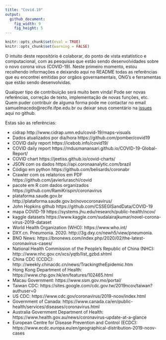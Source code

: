 ```yaml
---
title: "Covid.19"
output:
  github_document:
    fig_width: 9
    fig_height: 5
---
```


```r
knitr::opts_chunk$set(eval = TRUE)
knitr::opts_chunk$set(warning = FALSE)
```

O intuito deste repositório é colaborar, do ponto de vista estatístico e computacional, com as pesquisas que estão sendo desenvolvidades sobre o novo corona vírus (COVID-19). Neste primeiro momento, estou recolhendo informações e deixando aqui no README todas as referências que eu encontrei emitidas por orgãos governamentais, ONG's e ferramentas que estão sendo desenvolvidas.

Qualquer tipo de contribuição será muito bem vinda! Pode ser novas referências, correção de texto, implementação de novas funções, etc. Quem puder contribuir de alguma forma pode me contactar no email samuelmacedo@recife.ifpe.edu.br ou deixar seus comentário na [issues](https://github.com/samuelmacedo83/covid.19/issues) aqui no github.


Estas são as referências:

* cidrap http://www.cidrap.umn.edu/covid-19/maps-visuals
* Dados atualizados por dia/hora https://github.com/pomber/covid19
* COVID daily report https://icebob.info/covid19/
* COVID daily report https://mdusmanansari.github.io/COVID-19-Global-Report/
* COVID chart https://jeetiss.github.io/covid-charts/
* JSON com os dados https://api.coronaanalytic.com/brazil
* Código em python https://github.com/belisards/coronabr
* Crawler com os relatorios em PDF https://github.com/javierluraschi/covid
* pacote em R com dados organizados https://github.com/RamiKrispin/coronavirus
* plataforma.saude.gov.br http://plataforma.saude.gov.br/novocoronavirus/
* John Hopkins github https://github.com/CSSEGISandData/COVID-19
* mapa COVID-19 https://systems.jhu.edu/research/public-health/ncov/
* kaggle datasets https://www.kaggle.com/sudalairajkumar/novel-corona-virus-2019-dataset
* World Health Organization (WHO): https://www.who.int/ 
* DXY.cn. Pneumonia. 2020. http://3g.dxy.cn/newh5/view/pneumonia. 
* BNO News: https://bnonews.com/index.php/2020/02/the-latest-coronavirus-cases/ 
* National Health Commission of the People’s Republic of China (NHC): http&#58;://www.nhc.gov.cn/xcs/yqtb/list_gzbd.shtml
* China CDC (CCDC): http&#58;://weekly.chinacdc.cn/news/TrackingtheEpidemic.htm 
* Hong Kong Department of Health: https://www.chp.gov.hk/en/features/102465.html
* Macau Government: https://www.ssm.gov.mo/portal/
* Taiwan CDC: https://sites.google.com/cdc.gov.tw/2019ncov/taiwan?authuser=0
* US CDC: https://www.cdc.gov/coronavirus/2019-ncov/index.html
* Government of Canada:
https://www.canada.ca/en/public-health/services/diseases/coronavirus.html
* Australia Government Department of Health: https://www.health.gov.au/news/coronavirus-update-at-a-glance
* European Centre for Disease Prevention and Control (ECDC): https://www.ecdc.europa.eu/en/geographical-distribution-2019-ncov-cases

